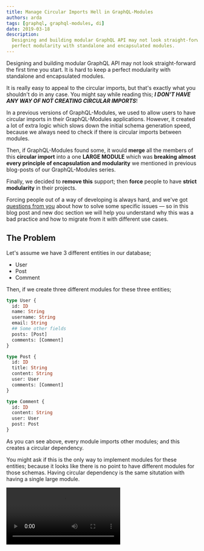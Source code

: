 ```yaml
---
title: Manage Circular Imports Hell in GraphQL-Modules
authors: arda
tags: [graphql, graphql-modules, di]
date: 2019-03-18
description:
  Designing and building modular GraphQL API may not look straight-forward. It is hard to keep a
  perfect modularity with standalone and encapsulated modules.
---
```


Designing and building modular GraphQL API may not look straight-forward the first time you start.
It is hard to keep a perfect modularity with standalone and encapsulated modules.

It is really easy to appeal to the circular imports, but that's exactly what you shouldn't do in any
case. You might say while reading this; **_I DON'T HAVE ANY WAY OF NOT CREATING CIRCULAR IMPORTS_**!

In a previous versions of GraphQL-Modules, we used to allow users to have circular imports in their
GraphQL-Modules applications. However, it created a lot of extra logic which slows down the initial
schema generation speed, because we always need to check if there is circular imports between
modules.

Then, if GraphQL-Modules found some, it would **merge** all the members of this **circular import**
into a one **LARGE MODULE** which was **breaking almost every principle of encapsulation and
modularity** we mentioned in previous blog-posts of our GraphQL-Modules series.

Finally, we decided to **remove this** support; then **force** people to have **strict modularity**
in their projects.

<LinkPreview link="/blog/modular-encapsulation-graphql-modules" />

Forcing people out of a way of developing is always hard, and we've got
[questions from you](https://github.com/Urigo/graphql-modules/issues/317) about how to solve some
specific issues — so in this blog post and new doc section we will help you understand why this was
a bad practice and how to migrate from it with different use cases.

## The Problem

Let's assume we have 3 different entities in our database;

- User
- Post
- Comment

Then, if we create three different modules for these three entities;

```graphql
type User {
  id: ID
  name: String
  username: String
  email: String
  ## Some other fields
  posts: [Post]
  comments: [Comment]
}
```

```graphql
type Post {
  id: ID
  title: String
  content: String
  user: User
  comments: [Comment]
}
```

```graphql
type Comment {
  id: ID
  content: String
  user: User
  post: Post
}
```

As you can see above, every module imports other modules; and this creates a circular dependency.

You might ask if this is the only way to implement modules for these entities; because it looks like
there is no point to have different modules for those schemas. Having circular dependency is the
same situtation with having a single large module.

<Video src="./ae9bf1b1b35e64c8839b3508064f3115.webm" />

## How to Solve

Let's see what we have in terms of relationship; - `User` doesn't depend on `Post` and `Comment` -
`Post` doesn't depend on `Comment`.

- `Comment` depends on `User` and `Post`, because it has `userId` and `postId` fields - `Post` also
  depends on `User` because it has `userId` field

So let's create modules in that way,

```graphql
type User {
  id: ID
  name: String
  username: String
  email: String
  ## Some other fields
}
```

```graphql
type Post {
  id: ID
  title: String
  content: String
  user: User
}
extend type User {
  posts: [Post]
}
```

```graphql
type Comment {
  id: ID
  content: String
  user: User
  post: Post
}
extend type Post {
  comments: [Comment]
}
extend type User {
  comments: [Comment]
}
```

> Using this approach, you will have standalone modules; otherwise will create a big module which
> contains all of them like we used to handle circular deps in this way (**merging all circular
> imports**).

Also `extend` says that it needs a main definition from imported modules which makes the connection
more readable in terms of entity relations.

---

## All Posts about GraphQL Modules

- [GraphQL Modules — Feature based GraphQL Modules at scale](/blog/graphql-modules)
- [Why is True Modular Encapsulation So Important in Large-Scale GraphQL Projects?](/blog/modular-encapsulation-graphql-modules)
- [Why did we implement our own Dependency Injection library for GraphQL-Modules?](/blog/dependency-injection-library-in-graphql-modules)
- [Scoped Providers in GraphQL-Modules Dependency Injection](/blog/graphql-modules-scoped-providers)
- [Writing a GraphQL TypeScript project w/ GraphQL-Modules and GraphQL-Code-Generator](/blog/graphql-typescript-modules-codegen)
- [Authentication and Authorization in GraphQL (and how GraphQL-Modules can help)](/blog/graphql-modules-auth)
- [Authentication with AccountsJS & GraphQL Modules](/blog/accountsjs-graphql-modules)
- [Manage Circular Imports Hell with GraphQL-Modules](/blog/manage-circular-imports-hell-in-graphql-modules)
